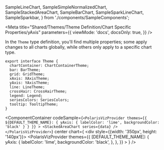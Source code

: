 
  SampleLineChart,
  SampleSimpleNormalizedChart,
  SampleStackedAreaChart,
  SampleBarChart,
  SampleSparkLineChart,
  SampleSparkbar,
} from './components/SampleComponents';

<Meta
  title="Shared/Themes/Theme Definition/Chart Specific Properties/yAxis"
  parameters={{
    viewMode: 'docs',
    docsOnly: true,
  }}
/>

<Title>✍️ Theme Definition</Title>

<p>
  In the <code>Theme</code> type definition, you'll find multiple properties;
  some apply changes to all charts globally, while others only apply to a
  specific chart type.
</p>

```tsx
export interface Theme {
  chartContainer: ChartContainerTheme;
  bar: BarTheme;
  grid: GridTheme;
  xAxis: XAxisTheme;
  yAxis: YAxisTheme;
  line: LineTheme;
  crossHair: CrossHairTheme;
  legend: Legend;
  seriesColors: SeriesColors;
  tooltip: TooltipTheme;
}
```

<Divider noLine />
<Title type="h3">
  <code>yAxis</code>
</Title>

<PropertyTable>
  <PropertyTable.Row
    property="yAxis.labelColor"
    type="string"
    description="a CSS color string applied to the labels on the Y Axis"
    chartsAffected={[
      'BarChart',
      'LineChart',
      'MultiSeriesBarChart',
      'StackedAreaChart',
    ]}
  />
  <PropertyTable.Row
    property="yAxis.backgroundColor"
    type="string"
    description="a CSS color string applied to the label backgrounds on the Y Axis"
    chartsAffected={[
      'BarChart',
      'LineChart',
      'MultiSeriesBarChart',
      'StackedAreaChart',
    ]}
  />
</PropertyTable>

<Title type="h4">Examples:</Title>

<ExamplesGrid cols={1}>

<ComponentContainer
  codeSample={`
    <PolarisVizProvider
      themes={{
        ${DEFAULT_THEME_NAME}: {
          yAxis: {
            labelColor: 'lime',
            backgroundColor: 'black'
          }
        }
      }}
    >
      <StackedAreaChart series={data} />
    </PolarisVizProvider>
    `}
  center
  chart={
    <div style={{width: '350px', height: '140px'}}>
      <PolarisVizProvider
        themes={{
          [DEFAULT_THEME_NAME]: {
            yAxis: {
              labelColor: 'lime',
              backgroundColor: 'black',
            },
          },
        }}
      >
        <SampleStackedAreaChart />
      </PolarisVizProvider>
    </div>
  }
/>
</ExamplesGrid>
